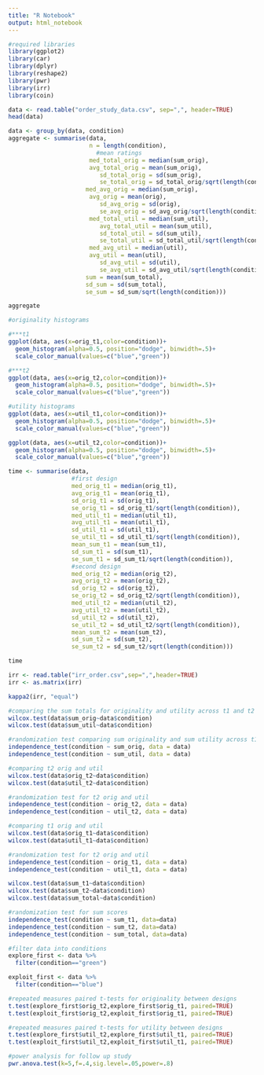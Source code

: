 ```yaml
---
title: "R Notebook"
output: html_notebook
---
```


```r
#required libraries
library(ggplot2)
library(car)
library(dplyr)
library(reshape2)
library(pwr)
library(irr)
library(coin)
```
```r
data <- read.table("order_study_data.csv", sep=",", header=TRUE)
head(data)
```

```r
data <- group_by(data, condition)
aggregate <- summarise(data,
                       n = length(condition),
                         #mean ratings
                       med_total_orig = median(sum_orig),   
                       avg_total_orig = mean(sum_orig),
                          sd_total_orig = sd(sum_orig),
                          se_total_orig = sd_total_orig/sqrt(length(condition)),
                      med_avg_orig = median(sum_orig),   
                       avg_orig = mean(orig),
                          sd_avg_orig = sd(orig),
                          se_avg_orig = sd_avg_orig/sqrt(length(condition)),
                       med_total_util = median(sum_util),
                          avg_total_util = mean(sum_util),
                          sd_total_util = sd(sum_util),
                          se_total_util = sd_total_util/sqrt(length(condition)),
                       med_avg_util = median(util),   
                       avg_util = mean(util),
                          sd_avg_util = sd(util),
                          se_avg_util = sd_avg_util/sqrt(length(condition)),
                      sum = mean(sum_total),
                      sd_sum = sd(sum_total),
                      se_sum = sd_sum/sqrt(length(condition)))

aggregate
```
```r
#originality histograms

#***t1
ggplot(data, aes(x=orig_t1,color=condition))+
  geom_histogram(alpha=0.5, position="dodge", binwidth=.5)+
  scale_color_manual(values=c("blue","green"))

#***t2
ggplot(data, aes(x=orig_t2,color=condition))+
  geom_histogram(alpha=0.5, position="dodge", binwidth=.5)+
  scale_color_manual(values=c("blue","green"))
```
```r
#utility histograms
ggplot(data, aes(x=util_t1,color=condition))+
  geom_histogram(alpha=0.5, position="dodge", binwidth=.5)+
  scale_color_manual(values=c("blue","green"))

ggplot(data, aes(x=util_t2,color=condition))+
  geom_histogram(alpha=0.5, position="dodge", binwidth=.5)+
  scale_color_manual(values=c("blue","green"))
```


```r
time <- summarise(data,
                  #first design
                  med_orig_t1 = median(orig_t1),
                  avg_orig_t1 = mean(orig_t1),
                  sd_orig_t1 = sd(orig_t1),
                  se_orig_t1 = sd_orig_t1/sqrt(length(condition)),
                  med_util_t1 = median(util_t1),
                  avg_util_t1 = mean(util_t1),
                  sd_util_t1 = sd(util_t1),
                  se_util_t1 = sd_util_t1/sqrt(length(condition)),
                  mean_sum_t1 = mean(sum_t1),
                  sd_sum_t1 = sd(sum_t1),
                  se_sum_t1 = sd_sum_t1/sqrt(length(condition)),
                  #second design
                  med_orig_t2 = median(orig_t2),
                  avg_orig_t2 = mean(orig_t2),
                  sd_orig_t2 = sd(orig_t2),
                  se_orig_t2 = sd_orig_t2/sqrt(length(condition)),
                  med_util_t2 = median(util_t2),
                  avg_util_t2 = mean(util_t2),
                  sd_util_t2 = sd(util_t2),
                  se_util_t2 = sd_util_t2/sqrt(length(condition)),
                  mean_sum_t2 = mean(sum_t2),
                  sd_sum_t2 = sd(sum_t2),
                  se_sum_t2 = sd_sum_t2/sqrt(length(condition)))

time
```

```r
irr <- read.table("irr_order.csv",sep=",",header=TRUE)
irr <- as.matrix(irr)

kappa2(irr, "equal")
```

```r
#comparing the sum totals for originality and utility across t1 and t2
wilcox.test(data$sum_orig~data$condition)
wilcox.test(data$sum_util~data$condition)
```

```r
#randomization test comparing sum originality and sum utility across t1 and t2
independence_test(condition ~ sum_orig, data = data)
independence_test(condition ~ sum_util, data = data)
```

```r
#comparing t2 orig and util
wilcox.test(data$orig_t2~data$condition)
wilcox.test(data$util_t2~data$condition)
```
```r
#randomization test for t2 orig and util
independence_test(condition ~ orig_t2, data = data)
independence_test(condition ~ util_t2, data = data)
```

```r
#comparing t1 orig and util
wilcox.test(data$orig_t1~data$condition)
wilcox.test(data$util_t1~data$condition)
```
```r
#randomization test for t2 orig and util
independence_test(condition ~ orig_t1, data = data)
independence_test(condition ~ util_t1, data = data)
```
```r
wilcox.test(data$sum_t1~data$condition)
wilcox.test(data$sum_t2~data$condition)
wilcox.test(data$sum_total~data$condition)
```

```r
#randomization test for sum scores
independence_test(condition ~ sum_t1, data=data)
independence_test(condition ~ sum_t2, data=data)
independence_test(condition ~ sum_total, data=data)
```

```r
#filter data into conditions
explore_first <- data %>%
  filter(condition=="green")

exploit_first <- data %>%
  filter(condition=="blue")
```
```r
#repeated measures paired t-tests for originality between designs
t.test(explore_first$orig_t2,explore_first$orig_t1, paired=TRUE)
t.test(exploit_first$orig_t2,exploit_first$orig_t1, paired=TRUE)
```
```r
#repeated measures paired t-tests for utility between designs
t.test(explore_first$util_t2,explore_first$util_t1, paired=TRUE)
t.test(exploit_first$util_t2,exploit_first$util_t1, paired=TRUE)
```

```r
#power analysis for follow up study
pwr.anova.test(k=5,f=.4,sig.level=.05,power=.8)
```

